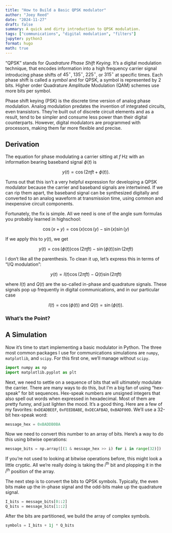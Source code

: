 ```yaml
---
title: "How to Build a Basic QPSK modulator"
author: "Joey Reed"
date: "2024-11-27"
draft: false
summary: A quick and dirty introduction to QPSK modulation.
tags: ["communications", "digital modulation", "filters"]
jupyter: python3
format: hugo
math: true
---
```


"QPSK" stands for *Quadrature Phase Shift Keying*. It's a digital modulation technique, that encodes information into a high frequency carrier signal introducing phase shifts of $45^\circ$, $135^\circ$, $225^\circ$, or $315^\circ$ at specific times.  Each phase shift is called a *symbol* and for QPSK, a symbol is represented by 2 bits.  Higher order Quadrature Amplitude Modulation (QAM) schemes use more bits per symbol.

Phase shift keying (PSK) is the discrete time version of analog phase modulation.  Analog modulation predates the invention of integrated circuits, even transistors.  They're built out of discrete circuit elements and as a result, tend to be simpler and consume less power than their digital counterparts.  However, digital modulators are programmed with processors, making them far more flexible and precise.    

## Derivation

The equation for phase modulating a carrier sitting at $f$ Hz with an information bearing baseband signal $\phi (t)$ is

$$
  y(t) = \cos(2\pi f t + \phi (t)).
$$

Turns out that this isn't a very helpful expression for developing a QPSK modulator because the carrier and baseband signals are intertwined.  If we can rip them apart, the baseband signal can be synthesized digitally and converted to an analog waveform at transmission time, using common and inexpensive circuit components.   

Fortunately, the fix is simple.  All we need is one of the angle sum formulas you probably learned in highschool:

$$
  \cos(x+y) = \cos(x)\cos(y) - \sin(x)\sin(y)
$$

If we apply this to $y(t)$, we get

$$
  y(t) = \cos (\phi (t))  \cos(2\pi f t) - \sin(\phi (t)) \sin(2\pi f t)
$$

I don't like all the parenthesis.  To clean it up, let's express this in terms of "I/Q modulation":

$$
  y(t) = I(t)  \cos(2\pi f t) - Q(t) \sin(2\pi f t)
$$

where $I(t)$ and $Q(t)$ are the so-called in-phase and quadrature signals.  These signals pop up frequently in digital communications, and in 
our particular case   

$$
    I(t) = \cos (\phi (t)) \text{ and } Q(t) = \sin(\phi(t)).
$$     

### What's the Point?


## A Simulation

Now it's time to start implementing a basic modulator in Python.  The three most common packages I use for communications simulations
are `numpy`, `matplotlib`, and `scipy`.  For this first one, we'll manage without `scipy`.     

```python

import numpy as np 
import matplotlib.pyplot as plt   

```

Next, we need to settle on a sequence of bits that will ultimately modulate the carrier.  There are many ways to do this, but I'm a big fan of using "hex-speak" for bit sequences.  Hex-speak numbers are unsigned integers that also spell out words when expressed in hexadecimal.  Most of them are pretty funny, and just lighten the mood.  It's a good thing.  Here are a few of my favorites: `0xDEADBEEF`, `0xFEEDBABE`, `0xDECAFBAD`, `0xBADF00D`.  We'll use a 32-bit hex-speak word:

```python
message_hex = 0xBADDB0BA
```

Now we need to convert this number to an array of bits.  Here's a way to do this using bitwise operations:

```python
message_bits = np.array([(1 & message_hex >> i) for i in range(32)])
```

If you're not used to looking at bitwise operations before, this might look a little cryptic.  All we're really doing is taking the $i^\text{th}$ bit and 
plopping it in the $i^\text{th}$ position of the array.  

The next step is to convert the bits to QPSK symbols.  Typically, the even bits make up the in-phase signal and the odd-bits make up the quadrature signal.

```python
I_bits = message_bits[0::2]
Q_bits = message_bits[1::2]
```

After the bits are partitioned, we build the array of complex symbols.
```python
symbols = I_bits + 1j * Q_bits
```



